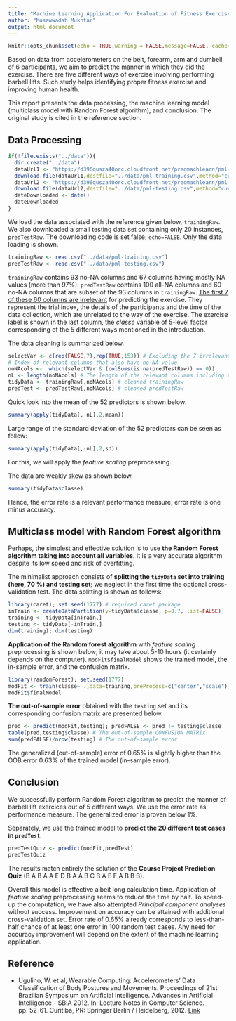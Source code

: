 ```yaml
---
title: "Machine Learning Application For Evaluation of Fitness Exercises"
author: "Musawwadah Mukhtar"
output: html_document
---
```


```r
knitr::opts_chunk$set(echo = TRUE,warning = FALSE,message=FALSE, cache=TRUE, cache.path = '.cache/', fig.path = 'fig/', fig.align = 'center', dpi = 100, autodep = TRUE)
```

Based on data from accelerometers on the belt, forearm, arm and dumbell of 6 participants, we aim to predict the manner in which they did the exercise. There are five different ways of exercise involving performing barbell lifts. Such study helps identifying proper fitness exercise and improving human health.

This report presents the data processing, the machine learning model (multiclass model with Random Forest algorithm), and conclusion. The original study is cited in the reference section.

## Data Processing
```r
if(!file.exists("../data")){
  dir.create("../data")
  dataUrl1 <- "https://d396qusza40orc.cloudfront.net/predmachlearn/pml-training.csv"
  download.file(dataUrl1,destfile="../data/pml-training.csv",method="curl")
  dataUrl2 <- "https://d396qusza40orc.cloudfront.net/predmachlearn/pml-testing.csv"
  download.file(dataUrl2,destfile="../data/pml-testing.csv",method="curl")
  dateDownloaded <- date()
  dateDownloaded
}
```
We load the data associated with the reference given below, `trainingRaw`. We also downloaded a small testing data set containing only 20 instances, `predTestRaw`. The downloading code is set false; `echo=FALSE`. Only the data loading is shown.
```r
trainingRaw <- read.csv("../data/pml-training.csv")
predTestRaw <- read.csv("../data/pml-testing.csv")
```

`trainingRaw` contains 93 no-NA columns and 67 columns having mostly NA values (more than 97%). `predTestRaw` contains 100 all-NA columns and 60 no-NA columns that are subset of the 93 columns in `trainingRaw`. [The first 7 of these 60 columns are irrelevant](https://www.coursera.org/learn/practical-machine-learning/discussions/all/threads/Db8UuojFEeaqqQqH4Vl8gQ) for predicting the exercise. They represent the trial index, the details of the participants and the time of the data collection, which are unrelated to the way of the exercise. The exercise label is shown in the last column, the *classe* variable of 5-level factor corresponding of the 5 different ways mentioned in the introduction. 

The data cleaning is summarized below.
```r
selectVar <- c(rep(FALSE,7),rep(TRUE,153)) # Excluding the 7 irrelevant columns
# Index of relevant columns that also have no-NA value
noNAcols <-  which(selectVar & (colSums(is.na(predTestRaw)) == 0)) 
nL <- length(noNAcols) # The length of the relevant columns including the exercise
tidyData <- trainingRaw[,noNAcols] # cleaned trainingRaw
predTest <- predTestRaw[,noNAcols] # cleaned predTestRaw
```

Quick look into the mean of the 52 predictors is shown below:
```r
summary(apply(tidyData[,-nL],2,mean))
```

Large range of the standard deviation of the 52 predictors can be seen as follow:
```r
summary(apply(tidyData[,-nL],2,sd))
```  
For this, we will apply the *feature scaling* preprocessing.

The data are weakly skew as shown below.
```r
summary(tidyData$classe)
```
Hence, the error rate is a relevant performance measure; error rate is one minus accuracy.

## Multiclass model with Random Forest algorithm
Perhaps, the simplest and effective solution is to use **the Random Forest algorithm taking into account all variables**. It is a very accurate algorithm despite its low speed and risk of overfitting. 

The minimalist approach consists of **splitting the `tidyData` set into training (here, 70 %) and testing set**; we neglect in the first time the optional cross-validation test. The data splitting is shown as follows:
```r
library(caret); set.seed(1777) # required caret package
inTrain <- createDataPartition(y=tidyData$classe, p=0.7, list=FALSE)
training <- tidyData[inTrain,]
testing <- tidyData[-inTrain,]
dim(training); dim(testing)
```

**Application of the Random forest algorithm** with *feature scaling* preprocessing is shown below; it may take about 5-10 hours (it certainly depends on the computer). `modFit$finalModel` shows the trained model, the in-sample error, and the confusion matrix.
```r
library(randomForest); set.seed(1777)
modFit <- train(classe~ .,data=training,preProcess=c("center","scale"),method="rf",prox=TRUE)
modFit$finalModel
```  

**The out-of-sample error** obtained with the `testing` set and its corresponding confusion matrix are presented below.
```r
pred <- predict(modFit,testing); predFALSE <- pred != testing$classe
table(pred,testing$classe) # The out-of-sample CONFUSION MATRIX
sum(predFALSE)/nrow(testing) # The out-of-sample error
```  
The generalized (out-of-sample) error of $0.65$%  is slightly higher than the OOB error $0.63$% of the trained model (in-sample error).

## Conclusion
We successfully perform Random Forest algorithm to predict the manner of barbell lift exercices out of 5 different ways. We use the error rate as performance measure. The generalized error is proven below 1%.

Separately, we use the trained model to **predict the 20 different test cases in `predTest`**.
```r
predTestQuiz <- predict(modFit,predTest)
predTestQuiz
```  
The results match entirely the solution of the **Course Project Prediction Quiz** (B A B A A E D B A A B C B A E E A B B B).

Overall this model is effective albeit long calculation time. Application of *feature scaling* preprocessing seems to reduce the time by half. To speed-up the computation, we have also attempted *Principal component analyses* without success.  Improvement on accuracy can be attained with additional cross-validation set. Error rate of $0.65$% already corresponds to less-than-half chance of at least one error in 100 random test cases. Any need for accuracy improvement will depend on the extent of the machine learning application. 

## Reference 
* Ugulino, W. et al, Wearable Computing: Accelerometers' Data Classification of Body Postures and Movements. Proceedings of 21st Brazilian Symposium on Artificial Intelligence. Advances in Artificial Intelligence - SBIA 2012. In: Lecture Notes in Computer Science. , pp. 52-61. Curitiba, PR: Springer Berlin / Heidelberg, 2012. [Link](http://web.archive.org/web/20161224072740/http:/groupware.les.inf.puc-rio.br/har)